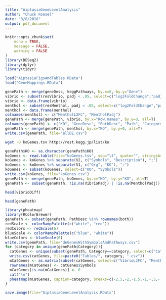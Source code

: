 ```yaml
---
title: "AiptasiaGeneLevelAnalysis"
author: "Chuck Roesel"
date: "3/8/2018"
output: pdf_document
---
```


```r
knitr::opts_chunk$set(
	echo = TRUE,
	message = FALSE,
	warning = FALSE
)
library(DESeq2)
library(dplyr)
library(tidyr)
```
```r
load("AiptasiaFigsAndTables.RData")
load("GeneMappings.RData")
```

```r
genePath <- merge(geneDesc, keggPathways, by.x=0, by.y="Gene")
vibrio <- subset(resVibrio, padj < .05, select=c("log2FoldChange","padj"))
vibrio <- data.frame(vibrio)
menthol <- subset(resMenthol, padj < .05, select=c("log2FoldChange","padj"))
menthol <- data.frame(menthol)
colnames(menthol) <- c("MentholL2FC", "MentholPadj")
genePath <- merge(genePath, vibrio, by.x="Row.names", by.y=0, all=T)
colnames(genePath) <- c("KO", "GeneDesc", "PathDesc", "Path", "Category1", "Category", "VibrioL2FC", "VibrioPadj")
genePath <- merge(genePath, menthol, by.x="KO", by.y=0, all=T)
write.csv(genePath, file="allDE.csv")
```
```bash
wget -O koGenes.tsv http://rest.kegg.jp/list/ko
```

```r
genePath$KO <- as.character(genePath$KO)
koGenes <- read.table(file="koGenes.tsv", sep="\t", quote="", stringsAsFactors = F)
koGenes <- koGenes %>% separate(V2, c("Symbols", "Description"), ";")
koGenes <- koGenes %>% separate(V1, c("Org", "KO"), ":")
koGenes <- subset(koGenes, select=c("KO", "Symbols"))
write.csv(koGenes, file="koGenes.csv")
genePath <- merge(genePath, koGenes, by.x="KO", by.y="KO", all=T)
genePath <- subset(genePath, !is.na(VibrioPadj) | !is.na(MentholPadj))
```
```r
head(vibrioDiff)
```
```r
head(genePath)
```
```r
library(pheatmap)
library(RColorBrewer)
genePath <- subset(genePath, PathDesc %in% rownames(both))
redScale <- colorRampPalette(c("white", "red"))
redColors <- redScale(6)
blueScale <- colorRampPalette(c("blue", "white"))
blueColors <- blueScale(6)
write.csv(genePath, file="deGenesWithSymbolsAndPathways.csv")
for (category in unique(genePath$Category)){
  catGenes <- unique(subset(genePath, Category==category, select=c("Category","Symbols","GeneDesc", "VibrioL2FC", "MentholL2FC")))
  write.csv(catGenes, file=paste0("Tables/", category, ".csv"))
  mCatGenes <- as.matrix(subset(catGenes, select=c("VibrioL2FC", "MentholL2FC")))
  rownames(mCatGenes) <- catGenes$Symbols
  mCatGenes[is.na(mCatGenes)] <- 0
  cat("\n")
  pheatmap(mCatGenes, caption=category, breaks=c(-2.5,-2,-1.5,-1,-.5,-.25, 0,.25, .5,1,1.5, 2,2.5), color=c(blueColors, redColors), cellheight=12, width=5, height=9, filename=paste0(category, '.pdf'))
}
```


```r
save.image(file="AiptasiaGeneLevelAnalysis.RData")
```